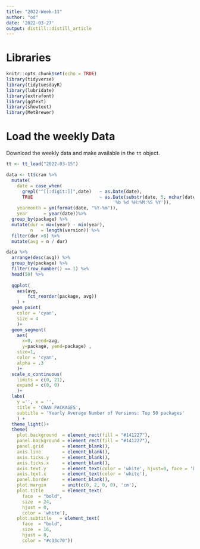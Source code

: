 ```yaml
---
title: "2022-Week-11"
author: "od"
date: '2022-03-27'
output: distill::distill_article
---
```





# Libraries

```r
knitr::opts_chunk$set(echo = TRUE)
library(tidyverse)
library(tidytuesdayR)
library(lubridate)
library(extrafont)
library(ggtext)
library(showtext)
library(MetBrewer)

```

# Load the weekly Data

Download the weekly data and make available in the `tt` object.

```r
tt <- tt_load("2022-03-15")
```


```r
data <- tt$cran %>%
  mutate(
    date = case_when(
      grepl("^[[:digit:]]",date)   ~ as.Date(date), 
      TRUE                         ~ as.Date(substr(date, 5, nchar(date)), 
                                        '%b %d %H:%M:%S %Y')),
    yearmonth = ym(format(date, "%Y-%m")),
    year      = year(date))%>% 
  group_by(package) %>% 
  mutate(dur = max(year) - min(year),
         n   = length(version)) %>% 
  filter(dur >0) %>% 
  mutate(avg = n / dur)
```


```r
data %>% 
  arrange(desc(avg)) %>% 
  group_by(package) %>% 
  filter(row_number() == 1) %>% 
  head(50) %>% 
  
  ggplot(
    aes(avg, 
        fct_reorder(package, avg))
    ) +
  geom_point(
    color = 'cyan', 
    size = 4
    )+
  geom_segment(
    aes(
      x=0, xend=avg, 
      y=package, yend=package) , 
    size=1, 
    color = 'cyan', 
    alpha = .3
    )+
  scale_x_continuous(
    limits = c(0, 21), 
    expand = c(0, 0)
    )+
  labs(
    y ='', x = '',
    title = 'CRAN PACKAGES',
    subtitle = 'Yearly Average Number of Versions: Top 50 packages'
    ) +
  theme_light()+
  theme(
    plot.background  = element_rect(fill = "#141227"),
    panel.background = element_rect(fill = "#141227"),
    panel.grid       = element_blank(),
    axis.line        = element_blank(),
    axis.ticks.y     = element_blank(),
    axis.ticks.x     = element_blank(),
    axis.text.y      = element_text(color = 'white', hjust=0, face = 'bold'),
    axis.text.x      = element_text(color = 'white'),
    panel.border     = element_blank(),
    plot.margin      = unit(c(0, 2, 0, 0), 'cm'),
    plot.title       = element_text(
      face  = "bold",
      size  = 24, 
      hjust = 0, 
      color = 'white'),
    plot.subtitle   = element_text(
      face  = "bold",
      size  = 16, 
      hjust = 0, 
      color = "#c33c70"))
```

